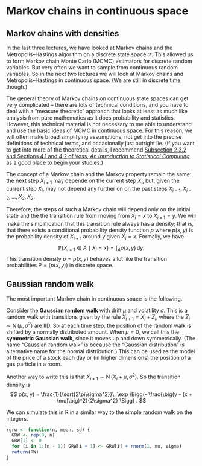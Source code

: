# Markov chains in continuous space

## Markov chains with densities

In the last three lectures, we have looked at Markov chains and the Metropolis--Hastings algorithm on a discrete state space $\mathcal S$. This allowed us to form Markov chain Monte Carlo (MCMC) estimators for discrete random variables.
But very often we want to sample from continuous random variables. So in the next two lectures we will look at Markov chains and Metropolis--Hastings in continuous space. (We are still in discrete time, though.)

The general theory of Markov chains on continuous state spaces can get very complicated -- there are lots of technical conditions, and you have to deal with a "measure theoretic" approach that looks at least as much like analysis from pure mathematics as it does probability and statistics. However, this technical material is not necessary to me able to understand and use the basic ideas of MCMC in continuous space. For this reason, we will often make broad simplifying assumptions, not get into the precise definitions of technical terms, and occasionally just outright lie. (If you want to get into more of the theoretical details, I recommend [Subsection 2.3.2 and Sections 4.1 and 4.2 of Voss, *An Introduction to Statistical Computing*](https://leeds.primo.exlibrisgroup.com/permalink/44LEE_INST/1fj430b/cdi_askewsholts_vlebooks_9781118728031) as a good place to begin your studies.)

The concept of a Markov chain and the Markov property remain the same: the next step $X_{i+1}$ may depende on the current step $X_i$, but, given the current step $X_i$, may not depend any further on on the past steps $X_{i-1}, X_{i-2}, \dots, X_2, X_2$.

Therefore, the steps of such a Markov chain will depend only on the initial state and the the transition rule from moving from $X_i = x$ to $X_{i+1} = y$. We will make the simplification that this transition rule always has a density; that is, that there exists a conditional probability density function $p$ where $p(x, y)$ is the probability density of $X_{i+1}$ around $y$ given $X_i = x$. Formally, we have
$$ \mathbb P(X_{i+1} \in A \mid X_i = x) = \int_A p(x, y)\,\mathrm{d} y . $$
This transition density $p = p(x, y)$ behaves a lot like the transition probabilities $\mathsf P = (p(x,y))$ in discrete space.

## Gaussian random walk

The most important Markov chain in continuous space is the following.

::: {#exm-gaussian1}
Consider the **Gaussian random walk** with drift $\mu$ and volatility $\sigma$. This is a random walk with transitions given by the rule $X_{i+1} = X_i + Z_i$, where the $Z_i \sim \operatorname{N}(\mu, \sigma^2)$ are IID. So at each time step, the position of the random walk is shifted by a normally distributed amount. When $\mu = 0$, we call this the **symmetric Gaussian walk**, since it moves up and down symmetrically. (The name "Gaussian random walk" is because the "Gaussian distribution" is alternative name for the normal distribution.) This can be used as the model of the price of a stock each day or (in higher dimensions) the position of a gas particle in a room.

Another way to write this is that $X_{i+1} \sim \operatorname{N}(X_i + \mu, \sigma^2)$. So the transition density is
$$ p(x, y) = \frac{1}{\sqrt{2\pi\sigma^2}}\, \exp \Bigg(- \frac{\big(y - (x + \mu)\big)^2}{2\sigma^2} \Bigg) . $$

We can simulate this in R in a similar way to the simple random walk on the integers.

```r
rgrw <- function(n, mean, sd) {
  GRW <- rep(0, n)
  GRW[1] <- 0
  for (i in 1:(n - 1)) GRW[i + 1] <- GRW[i] + rnorm(1, mu, sigma)
  return(RW)
}
```
:::